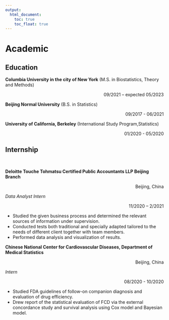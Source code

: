 ```yaml
---
output: 
  html_document:
    toc: true
    toc_float: true
---
```


# Academic


## Education

**Columbia University in the city of New York** (M.S. in Biostatistics, Theory and Methods)<p align="right">09/2021 – expected 05/2023</p>

**Beijing Normal University** (B.S. in Statistics)<p align="right">09/2017 - 06/2021</p>   

**University of California, Berkeley** (International Study Program,Statistics)<p align="right">01/2020 - 05/2020</p>       




## Internship

<br/>


**Deloitte Touche Tohmatsu Certified Public Accountants LLP Beijing Branch**<p align="right">Beijing, China</p>
*Data Analyst Intern*<p align="right">11/2020 – 2/2021</p>

-	Studied the given business process and determined the relevant sources of information under supervision.
-	Conducted tests both traditional and specially adapted tailored to the needs of different client together with team members.
- Performed data analysis and visualization of results.



**Chinese National Center for Cardiovascular Diseases, Department of Medical Statistics**<p align="right">Beijing, China</p>
*Intern*<p align="right">08/2020 - 10/2020</p>                                                
-	Studied FDA guidelines of follow-on companion diagnosis and evaluation of drug efficiency.
-	Drew report of the statistical evaluation of FCD via the external concordance study and survival analysis using Cox model and Bayesian model.


